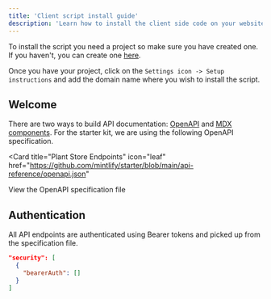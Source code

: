 ```yaml
---
title: 'Client script install guide'
description: 'Learn how to install the client side code on your website'
---
```


To install the script you need a project so make sure you have created one. 
If you haven't, you can create one [here](https://visitorquery.com/dashboard/projects).

Once you have your project, click on the `Settings icon -> Setup instructions` and add the domain name where you wish to install the script.

## Welcome

There are two ways to build API documentation: [OpenAPI](https://mintlify.com/docs/api-playground/openapi/setup) and [MDX components](https://mintlify.com/docs/api-playground/mdx/configuration). For the starter kit, we are using the following OpenAPI specification.

<Card
  title="Plant Store Endpoints"
  icon="leaf"
  href="https://github.com/mintlify/starter/blob/main/api-reference/openapi.json"
>
  View the OpenAPI specification file
</Card>

## Authentication

All API endpoints are authenticated using Bearer tokens and picked up from the specification file.

```json
"security": [
  {
    "bearerAuth": []
  }
]
```
